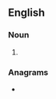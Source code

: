 {{selfref|See also [[Wiktionary:Neologisms]].}}
==English==

===Noun===
{{head|en|noun plural form}}

# {{plural of|neologism|lang=en}}

===Anagrams===
* {{anagrams|en|gloominess|mooselings}}